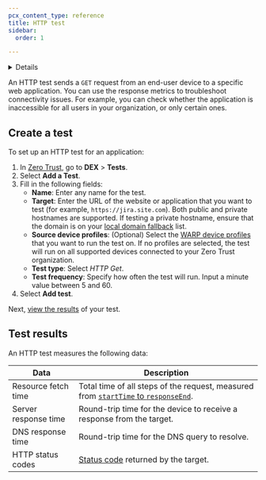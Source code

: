 ```yaml
---
pcx_content_type: reference
title: HTTP test
sidebar:
  order: 1

---
```




<Details header="Feature availability">

| [WARP modes](/cloudflare-one/connections/connect-devices/warp/configure-warp/warp-modes/)   | [Zero Trust plans](https://www.cloudflare.com/teams-pricing/) |
| ------------------------------------------------------------------------------------------- | ------------------------------------------------------------- |
| <ul> <li> Gateway with WARP </li> <li> Secure Web Gateway without DNS Filtering </li> </ul> | All plans                                                     |

| System   | Availability | Minimum WARP version |
| -------- | ------------ | -------------------- |
| Windows  | ✅            | 2023.3.381           |
| macOS    | ✅            | 2023.3.381           |
| Linux    | ✅            | 2023.3.398           |
| iOS      | ❌            |                      |
| Android  | ✅            | 1.0                  |
| ChromeOS | ✅            | 1.0                  |


</Details>

An HTTP test sends a `GET` request from an end-user device to a specific web application. You can use the response metrics to troubleshoot connectivity issues. For example, you can check whether the application is inaccessible for all users in your organization, or only certain ones.

## Create a test

To set up an HTTP test for an application:

1. In [Zero Trust](https://one.dash.cloudflare.com/), go to **DEX** > **Tests**.
2. Select **Add a Test**.
3. Fill in the following fields:
   * **Name**: Enter any name for the test.
   * **Target**: Enter the URL of the website or application that you want to test (for example, `https://jira.site.com`). Both public and private hostnames are supported. If testing a private hostname, ensure that the domain is on your [local domain fallback](/cloudflare-one/connections/connect-devices/warp/configure-warp/route-traffic/local-domains/) list.
   * **Source device profiles**: (Optional) Select the [WARP device profiles](/cloudflare-one/connections/connect-devices/warp/configure-warp/device-profiles/) that you want to run the test on. If no profiles are selected, the test will run on all supported devices connected to your Zero Trust organization.
   * **Test type**: Select *HTTP Get*.
   * **Test frequency**: Specify how often the test will run. Input a minute value between 5 and 60.
4. Select **Add test**.

Next, [view the results](/cloudflare-one/insights/dex/tests/view-results/) of your test.

## Test results

An HTTP test measures the following data:

| Data                 | Description                                                                                                                                                             |
| -------------------- | ----------------------------------------------------------------------------------------------------------------------------------------------------------------------- |
| Resource fetch time  | Total time of all steps of the request, measured from [`startTime` to `responseEnd`](https://developer.mozilla.org/en-US/docs/Web/API/Performance_API/Resource_timing). |
| Server response time | Round-trip time for the device to receive a response from the target.                                                                                                   |
| DNS response time    | Round-trip time for the DNS query to resolve.                                                                                                                           |
| HTTP status codes    | [Status code](https://developer.mozilla.org/en-US/docs/Web/HTTP/Status) returned by the target.                                                                         |

